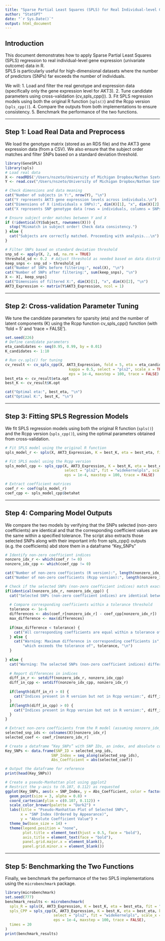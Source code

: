 ```yaml
---
title: "Sparse Partial Least Squares (SPLS) for Real Individual-level Gene Expression (Univariate Outcome) Data Analysis"
author: "StatGPT"
date: "`r Sys.Date()`"
output: html_document
---
```


## Introduction

This document demonstrates how to apply Sparse Partial Least Squares (SPLS) regression to real individual-level gene expression (univariate outcome) data in R.\
SPLS is particularly useful for high-dimensional datasets where the number of predictors (SNPs) far exceeds the number of individuals.

We will: 1. Load and filter the real genotype and expression data (specifically only the gene expression level for AKT3). 2. Tune candidate parameters using cross-validation (cv_spls_cpp()). 3. Fit SPLS regression models using both the original R function (`spls()`) and the Rcpp version (`spls_cpp()`). 4. Compare the outputs from both implementations to ensure consistency. 5. Benchmark the performance of the two functions.

------------------------------------------------------------------------

## Step 1: Load Real Data and Preprocess

We load the genotype matrix (stored as an RDS file) and the AKT3 gene expression data (from a CSV). We also ensure that the subject order matches and filter SNPs based on a standard deviation threshold.

```r
library(GeneSPLS)
library(spls)
# Load real data
X <- readRDS('/Users/nszeto/University of Michigan Dropbox/Nathan Szeto/BIOSTAT815_Project_Data/genotype_matrix.rds')
Y <- read.csv("/Users/nszeto/University of Michigan Dropbox/Nathan Szeto/BIOSTAT815_Project_Data/akt3_expression.csv", stringsAsFactors = FALSE)

# Check dimensions and data meaning
cat("Number of subjects in Y:", nrow(Y), "\n")
cat("Y represents AKT3 gene expression levels across individuals.\n")
cat("Dimensions of X (individuals x SNPs):", dim(X)[1], "x", dim(X)[2], "\n")
cat("X represents SNP genotype data (rows = individuals, columns = SNPs).\n")

# Ensure subject order matches between Y and X
if (!identical(Y$Subject, rownames(X))) {
  stop("Mismatch in subject order! Check data consistency.")
} else {
  cat("Subjects are correctly matched. Proceeding with analysis...\n")
}

# Filter SNPs based on standard deviation threshold
snp_sd <- apply(X, 2, sd, na.rm = TRUE)
threshold_sd <- 0.2  # Adjust threshold as needed based on data distribution
keep_snps <- snp_sd > threshold_sd
cat("Number of SNPs before filtering:", ncol(X), "\n")
cat("Number of SNPs after filtering:", sum(keep_snps), "\n")
X <- X[, keep_snps]
cat("Dimensions of filtered X:", dim(X)[1], "x", dim(X)[2], "\n")
AKT3_Expression <- matrix(Y$AKT3_Expression, ncol = 1)
```

------------------------------------------------------------------------

## Step 2: Cross-validation Parameter Tuning

We tune the candidate parameters for sparsity (eta) and the number of latent components (K) using the Rcpp function cv_spls_cpp() function (with 'fold = 5' and 'trace = FALSE').

```r
set.seed(226)
# Define candidate parameters
eta_candidates <- seq(0.95, 0.99, by = 0.01)
K_candidates <- 1:10

# Run cv.spls() for tuning
cv_result <- cv_spls_cpp(X, AKT3_Expression, fold = 5, eta = eta_candidates, K = K_candidates,
                             kappa = 0.5, select = "pls2", scale_x = TRUE, scale_y = FALSE,
                             eps = 1e-4, maxstep = 100, trace = FALSE)
best_eta <- cv_result$eta.opt
best_K <- cv_result$K.opt

cat("Optimal eta:", best_eta, "\n")
cat("Optimal K:", best_K, "\n")
```

------------------------------------------------------------------------

## Step 3: Fitting SPLS Regression Models

We fit SPLS regression models using both the original R function (`spls()`) and the Rcpp version (`spls_cpp()`), using the optimal parameters obtained from cross-validation.

```r
# Fit SPLS model using the original R function
spls_model_r <- spls(X, AKT3_Expression, K = best_K, eta = best_eta, fit = "widekernelpls")

# Fit SPLS model using the Rcpp version
spls_model_cpp <- spls_cpp(X, AKT3_Expression, K = best_K, eta = best_eta, kappa = 0.5, 
                           select = "pls2", fit = "widekernelpls", scale_x = TRUE, scale_y = FALSE,
                           eps = 1e-4, maxstep = 100, trace = FALSE)

# Extract coefficient matrices
coef_r <- coef(spls_model_r)
coef_cpp <- spls_model_cpp$betahat
```

------------------------------------------------------------------------

## Step 4: Comparing Model Outputs

We compare the two models by verifying that the SNPs selected (non-zero coefficients) are identical and that the corresponding coefficient values are the same within a specified tolerance. The script also extracts those selected SNPs along with their important info from spls_cpp() outputs (e.g. the coefficients) abd store them in a dataframe "Key_SNPs"

```r
# Identify non-zero coefficient indices
nonzero_idx_r <- which(coef_r != 0)
nonzero_idx_cpp <- which(coef_cpp != 0)

cat("Number of non-zero coefficients (R version):", length(nonzero_idx_r), "\n")
cat("Number of non-zero coefficients (Rcpp version):", length(nonzero_idx_cpp), "\n")

# Check if the selected SNPs (non-zero coefficient indices) match exactly
if(identical(nonzero_idx_r, nonzero_idx_cpp)) {
  cat("Selected SNPs (non-zero coefficient indices) are identical between the two models.\n")
  
  # Compare corresponding coefficients within a tolerance threshold
  tolerance <- 1e-6
  differences <- abs(coef_r[nonzero_idx_r] - coef_cpp[nonzero_idx_r])
  max_difference <- max(differences)
  
  if(max_difference < tolerance) {
    cat("All corresponding coefficients are equal within a tolerance of", tolerance, "\n")
  } else {
    cat("Warning: Maximum difference in corresponding coefficients is", max_difference,
        "which exceeds the tolerance of", tolerance, "\n")
  }
  
} else {
  cat("Warning: The selected SNPs (non-zero coefficient indices) differ between the two models.\n")
  
  # Report differences in indices
  diff_in_r <- setdiff(nonzero_idx_r, nonzero_idx_cpp)
  diff_in_cpp <- setdiff(nonzero_idx_cpp, nonzero_idx_r)
  
  if(length(diff_in_r) > 0) {
    cat("Indices present in R version but not in Rcpp version:", diff_in_r, "\n")
  }
  if(length(diff_in_cpp) > 0) {
    cat("Indices present in Rcpp version but not in R version:", diff_in_cpp, "\n")
  }
}

# Extract non-zero coefficients from the R model (assuming nonzero_idx_r is the final set)
selected_snp_ids <- colnames(X)[nonzero_idx_r]
selected_coef <- coef_r[nonzero_idx_r]

# Create a dataframe “Key_SNPs” with SNP IDs, an index, and absolute coefficient values
Key_SNPs <- data.frame(SNP_ID = selected_snp_ids,
                     SNP_Index = seq_along(selected_snp_ids),
                     Abs_Coefficient = abs(selected_coef))

# Output the dataframe for reference
print(head(Key_SNPs))

# Create a pseudo-Manhattan plot using ggplot2
# Restrict the y-axis to (0.107, 0.112) as requested
ggplot(Key_SNPs, aes(x = SNP_Index, y = Abs_Coefficient, color = factor(SNP_Index))) +
  geom_point(size = 3, alpha = 0.8) +
  coord_cartesian(ylim = c(0.107, 0.112)) +
  scale_color_brewer(palette = "Dark2") +
  labs(title = "Pseudo-Manhattan Plot of Selected SNPs",
       x = "SNP Index (Ordered by Appearance)",
       y = "Absolute Coefficient Value") +
  theme_bw(base_size = 14) +
  theme(legend.position = "none",
        plot.title = element_text(hjust = 0.5, face = "bold"),
        axis.title = element_text(face = "bold"),
        panel.grid.major.x = element_blank(),
        panel.grid.minor.x = element_blank())
```

------------------------------------------------------------------------

## Step 5: Benchmarking the Two Functions

Finally, we benchmark the performance of the two SPLS implementations using the `microbenchmark` package.

```r
library(microbenchmark)
set.seed(777)
benchmark_results <- microbenchmark(
  spls_R = spls(X, AKT3_Expression, K = best_K, eta = best_eta, fit = "widekernelpls"),
  spls_CPP = spls_cpp(X, AKT3_Expression, K = best_K, eta = best_eta, kappa = 0.5, 
                      select = "pls2", fit = "widekernelpls", scale_x = TRUE, scale_y = FALSE,
                      eps = 1e-4, maxstep = 100, trace = FALSE),
  times = 20
)
print(benchmark_results)
```
